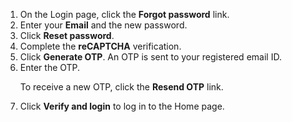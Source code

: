 

1. On the Login page, click the <b>Forgot password</b> link.
2. Enter your <b>Email</b> and the new password.
3. Click <b>Reset password</b>.
4. Complete the <b>reCAPTCHA</b> verification.
5. Click <b>Generate OTP</b>. An OTP is sent to your registered email ID.
7. Enter the OTP.
    <p>
        <Admonition type="tip">    
        <p>To receive a new OTP, click the <b>Resend OTP</b> link.</p>
        </Admonition>
    </p>
8. Click <b>Verify and login</b> to log in to the Home page.
